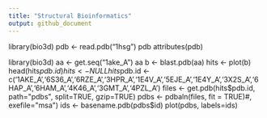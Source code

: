 ```yaml
---
title: "Structural Bioinformatics"
output: github_document
---
```


library(bio3d)
pdb <- read.pdb("1hsg")
pdb
attributes(pdb)

library(bio3d)
aa <- get.seq("1ake_A")
aa
b <- blast.pdb(aa)
hits <- plot(b)
head(hits$pdb.id)
hits <- NULL
hits$pdb.id <- c('1AKE_A','6S36_A','6RZE_A','3HPR_A','1E4V_A','5EJE_A','1E4Y_A','3X2S_A','6HAP_A','6HAM_A','4K46_A','3GMT_A','4PZL_A')
files <- get.pdb(hits$pdb.id, path="pdbs", split=TRUE, gzip=TRUE)
pdbs <- pdbaln(files, fit = TRUE)#, exefile="msa")
ids <- basename.pdb(pdbs$id)
plot(pdbs, labels=ids)